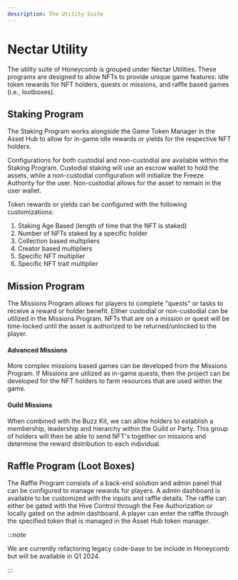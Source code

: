 ```yaml
---
description: The Utility Suite
---
```


# Nectar Utility

The utility suite of Honeycomb is grouped under Nectar Utilities. These programs are designed to allow NFTs to provide unique game features: idle token rewards for NFT holders, quests or missions, and raffle based games (i.e., lootboxes).

## Staking Program

The Staking Program works alongside the Game Token Manager in the Asset Hub to allow for in-game idle rewards or yields for the respective NFT holders.&#x20;

Configurations for both custodial and non-custodial are available within the Staking Program. Custodial staking will use an escrow wallet to hold the assets, while a non-custodial configuration will initialize the Freeze Authority for the user. Non-custodial allows for the asset to remain in the user wallet.

Token rewards or yields can be configured with the following customizations:

1. Staking Age Based (length of time that the NFT is staked)
2. Number of NFTs staked by a specific holder
3. Collection based multipliers
4. Creator based multipliers
5. Specific NFT multiplier
6. Specific NFT trait multiplier

## Mission Program

The Missions Program allows for players to complete "quests" or tasks to receive a reward or holder benefit. Either custodial or non-custodial can be utilized in the Missions Program. NFTs that are on a mission or quest will be time-locked until the asset is authorized to be returned/unlocked to the player.

#### Advanced Missions

More complex missions based games can be developed from the Missions Program. If Missions are utilized as in-game quests, then the project can be developed for the NFT holders to farm resources that are used within the game.

#### Guild Missions

When combined with the Buzz Kit, we can allow holders to establish a membership, leadership and hierarchy within the Guild or Party. This group of holders will then be able to send NFT's together on missions and determine the reward distribution to each individual.

## Raffle Program (Loot Boxes)

The Raffle Program consists of a back-end solution and admin panel that can be configured to manage rewards for players. A admin dashboard is available to be customized with the inputs and raffle details. The raffle can either be gated with the Hive Control through the Fee Authorization or locally gated on the admin dashboard. A player can enter the raffle through the specified token that is managed in the Asset Hub token manager.

:::note

We are currently refactoring legacy code-base to be include in Honeycomb but will be available in Q1 2024.

:::
